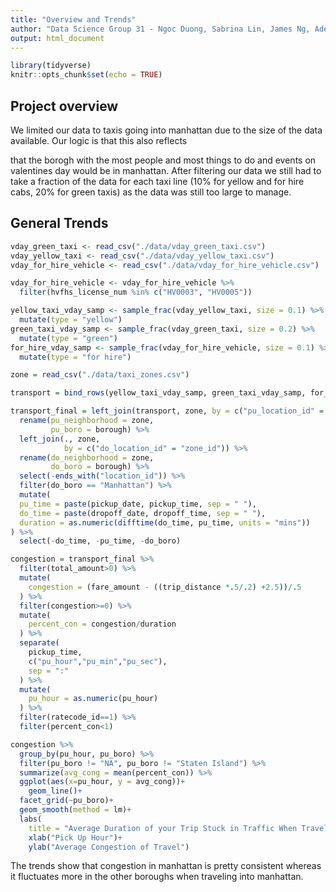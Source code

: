 ```yaml
---
title: "Overview and Trends"
author: "Data Science Group 31 - Ngoc Duong, Sabrina Lin, James Ng, Adeline Shin"
output: html_document
---
```


```r
library(tidyverse)
knitr::opts_chunk$set(echo = TRUE)
```
<p>

</p>

## Project overview
<p>

  We limited our data to taxis going into manhattan due to the size of the data available. Our logic is that this also reflects 
  
  that the borogh with the most people and most things to do and events on valentines day would be in manhattan. After filtering our data we still had to take a fraction of the data for each taxi line (10% for yellow and for hire cabs, 20% for green taxis) as the data was still too large to manage.
</p>


## General Trends

```r
vday_green_taxi <- read_csv("./data/vday_green_taxi.csv")
vday_yellow_taxi <- read_csv("./data/vday_yellow_taxi.csv")
vday_for_hire_vehicle <- read_csv("./data/vday_for_hire_vehicle.csv")

vday_for_hire_vehicle <- vday_for_hire_vehicle %>% 
  filter(hvfhs_license_num %in% c("HV0003", "HV0005"))

yellow_taxi_vday_samp <- sample_frac(vday_yellow_taxi, size = 0.1) %>% 
  mutate(type = "yellow")
green_taxi_vday_samp <- sample_frac(vday_green_taxi, size = 0.2) %>% 
  mutate(type = "green")
for_hire_vday_samp <- sample_frac(vday_for_hire_vehicle, size = 0.1) %>% 
  mutate(type = "for hire")

zone = read_csv("./data/taxi_zones.csv")

transport = bind_rows(yellow_taxi_vday_samp, green_taxi_vday_samp, for_hire_vday_samp) 

transport_final = left_join(transport, zone, by = c("pu_location_id" = "zone_id")) %>% 
  rename(pu_neighborhood = zone,
         pu_boro = borough) %>% 
  left_join(., zone, 
            by = c("do_location_id" = "zone_id")) %>%
  rename(do_neighborhood = zone,
         do_boro = borough) %>% 
  select(-ends_with("location_id")) %>% 
  filter(do_boro == "Manhattan") %>% 
  mutate(
  pu_time = paste(pickup_date, pickup_time, sep = " "),
  do_time = paste(dropoff_date, dropoff_time, sep = " "),
  duration = as.numeric(difftime(do_time, pu_time, units = "mins"))
) %>% 
  select(-do_time, -pu_time, -do_boro)

congestion = transport_final %>% 
  filter(total_amount>0) %>% 
  mutate(
    congestion = (fare_amount - ((trip_distance *.5/.2) +2.5))/.5
  ) %>% 
  filter(congestion>=0) %>% 
  mutate(
    percent_con = congestion/duration
  ) %>% 
  separate(
    pickup_time,
    c("pu_hour","pu_min","pu_sec"),
    sep = ":"
  ) %>% 
  mutate(
    pu_hour = as.numeric(pu_hour)
  ) %>% 
  filter(ratecode_id==1) %>% 
  filter(percent_con<1)
```

```r
congestion %>%  
  group_by(pu_hour, pu_boro) %>%
  filter(pu_boro != "NA", pu_boro != "Staten Island") %>% 
  summarize(avg_cong = mean(percent_con)) %>% 
  ggplot(aes(x=pu_hour, y = avg_cong))+
    geom_line()+
  facet_grid(~pu_boro)+
  geom_smooth(method = lm)+
  labs(
    title = "Average Duration of your Trip Stuck in Traffic When Traveling to Manhattan")+
    xlab("Pick Up Hour")+
    ylab("Average Congestion of Travel")
```

<p>

The trends show that congestion in manhattan is pretty consistent whereas it fluctuates more in the other boroughs when traveling into manhattan. 

</p>